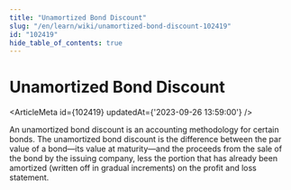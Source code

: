 ```yaml
---
title: "Unamortized Bond Discount"
slug: "/en/learn/wiki/unamortized-bond-discount-102419"
id: "102419"
hide_table_of_contents: true
---
```



# Unamortized Bond Discount

<ArticleMeta id={102419} updatedAt={'2023-09-26 13:59:00'} />
<div className='border-solid border-b border-t-0 my-4 border-[var(--ifm-color-gray-300)]' />

An unamortized bond discount is an accounting methodology for certain bonds. The unamortized bond discount is the difference between the par value of a bond—its value at maturity—and the proceeds from the sale of the bond by the issuing company, less the portion that has already been amortized (written off in gradual increments) on the profit and loss statement.
